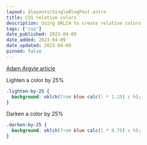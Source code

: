 ```yaml
---
layout: $layouts/SingleBlogPost.astro
title: CSS relative colors
description: Using OKLCH to create relative colors
tags: ['css']
date_published: 2023-04-09
date_added: 2023-04-09
date_updated: 2023-04-09
pinned: false
---
```


[Adam Argyle article](https://developer.chrome.com/blog/css-relative-color-syntax)

Lighten a color by 25%

```css
.lighten-by-25 {
  background: oklch(from blue calc(l * 1.25) c h);
}
```

Darken a color by 25%

```css
.darken-by-25 {
  background: oklch(from blue calc(l * 0.75) c h);
}
```
